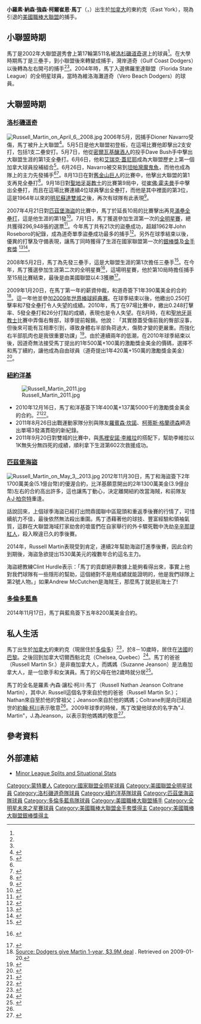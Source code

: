 {{For|蘇格蘭足球運動員|罗素·马丁 (足球运动员)}}
{{Infobox baseball biography
|name        = 羅素·馬丁<br />Russell Martin
|image       = Russell Martin 2015.jpg
|image_size  =
|caption     = 2015年的馬丁
|position    = [[捕手|捕手]]
|bats        = 右
|throws      = 右
|birth_date  = {{Birth date and age|mf=yes|1983|2|15}}
|birth_place = {{CAN}}[[安大略省|安大略省]]{{le|東約克|East York}}
|death_date  = 
|death_place = 
|debutleague = 美國職棒大聯盟
|debutdate   = 5月5日
|debutyear   = 2006年
|debutteam   = 洛杉磯道奇
|finalleague = 美國職棒大聯盟
|finaldate   = 9月28日
|finalyear   = 2019年
|finalteam   = 洛杉磯道奇
|statleague  = 美國職棒大聯盟
|stat1label  = [[打擊率|打擊率]]
|stat1value  = .248
|stat2label  = [[安打|安打]]
|stat2value  = 
|stat3label  = [[全壘打|全壘打]]
|stat3value  = 191
|stat4label  = [[打點|打點]]
|stat4value  = 771
|stat5label  = [[盜壘|盜壘]]
|stat5value  = 
|teams=
*[[洛杉磯道奇|洛杉磯道奇]]（{{mlby|2006}}–{{mlby|2010}}）
*[[紐約洋基|紐約洋基]]（{{mlby|2011}}–{{mlby|2012}}）
*[[匹茲堡海盜|匹茲堡海盜]]（{{mlby|2013}}–{{mlby|2014}}）
*[[多倫多藍鳥|多倫多藍鳥]]（{{mlby|2015}}–{{mlby|2018}}）
*[[洛杉磯道奇|洛杉磯道奇]]（{{mlby|2019}}）
|highlights=
* 4×[[美國職棒大聯盟全明星賽|全明星賽]]（[[2007年美國職棒大聯盟全明星賽|2007年]]、[[2008年美國職棒大聯盟全明星賽|2008年]]、[[2011年美國職棒大聯盟全明星賽|2011年]]、[[2015年美國職棒大聯盟全明星賽|2015年]]）
* [[美國職棒大聯盟金手套獎|金手套獎]]（2007年）
* [[美國職棒大聯盟銀棒獎|銀棒獎]]（2007年）
|hoflink  = 美國國家棒球名人堂暨博物館
|hoftype  = 美國棒球名人堂
|hofdate  = 
|hofvote  = 
|hofmethod= 
}}

'''小羅素·納森·強森·柯爾崔恩·馬丁'''（{{lang-en| Russell Nathan Jeanson Coltrane Martin Jr. }}，{{bd|1983年|2月15日}}）出生於[[加拿大|加拿大]]的東約克（East York），現為引退的[[美國職棒大聯盟|美國職棒大聯盟]]的捕手。

==小聯盟時期==
馬丁是2002年大聯盟選秀會上第17輪第511名被[[洛杉磯道奇|洛杉磯道奇]]選上的球員<ref name="The Star interview"/>。在大學時期馬丁是三壘手，到小聯盟後來轉變成捕手，灣岸道奇（Gulf Coast Dodgers）以後轉為左右開弓的捕手<ref name="The Star interview"/><ref name="SN interview"/>。2004年時，馬丁入選佛羅里達聯盟（Florida State League）的全明星球員，當時為維洛海灘道奇（Vero Beach Dodgers）的球員。

==大聯盟時期==
===[[洛杉磯道奇|洛杉磯道奇]]===
[[File:Russell_Martin_on_April_6,_2008.jpg|thumb]]
2006年5月，因捕手Dioner Navarro受傷，馬丁被升上大聯盟<ref name="SN interview">{{cite web|url=http://www.sportingnews.com/yourturn/viewtopic.php?p=2093845|title=Russell Martin achieves stardom in second big-league season|accessdate=2008-04-18|date=2007-06-14|publisher=Sporting News|deadurl=yes|archiveurl=https://web.archive.org/web/20090220180641/http://www.sportingnews.com/yourturn/viewtopic.php?p=2093845|archivedate=2009-02-20}}</ref>。5月5日是他大聯盟初登板，在這場比賽他即擊出2支安打，包括1支二壘安打。5月7日，他從[[密爾瓦基釀酒人|密爾瓦基釀酒人]]的投手Dave Bush手中擊出大聯盟生涯的第1支全壘打。6月6日，他和[[艾瑞克·蓋尼耶|艾瑞克·蓋尼耶]]成為大聯盟歷史上第一個加拿大球員投補組合<ref>{{cite web|url=http://sports.espn.go.com/mlb/boxscore?gameId=260606119|title=Mets vs. Dodgers - Box Score - June 6, 2006|accessdate=2008-04-18|date=2006-06-06|publisher=ESPN|archive-date=2014-11-29|archive-url=https://web.archive.org/web/20141129033618/http://sports.espn.go.com/mlb/boxscore?gameId=260606119|dead-url=no}}</ref>。6月26日，Navarro被交易到[[坦帕灣光芒|坦帕灣魔鬼魚]]，而他也成為隊上的主力先發捕手<ref name="SN interview"/><ref>{{cite web|url=http://sports.espn.go.com/mlb/players/news?playerId=5902|title=ESPN - Dioner Navarro Stats, News, Photos, - Tampa Bay Rays|accessdate=2008-04-18|publisher=ESPN|archive-date=2010-12-31|archive-url=https://web.archive.org/web/20101231092803/http://sports.espn.go.com/mlb/players/news?playerId=5902|dead-url=no}}</ref>。8月13日在對[[舊金山巨人|舊金山巨人]]的比賽中，他擊出大聯盟的第1支再見全壘打<ref>{{cite web|url=http://sports.espn.go.com/mlb/boxscore?gameId=260813119|title=Giants vs. Dodgers - Box Score - August 13, 2006|accessdate=2008-04-18|date=2006-08-13|publisher=ESPN|archive-date=2014-11-29|archive-url=https://web.archive.org/web/20141129033616/http://sports.espn.go.com/mlb/boxscore?gameId=260813119|dead-url=no}}</ref>。9月18日對[[聖地牙哥教士|聖地牙哥教士]]的比賽第9局中，從[[崔佛·霍夫曼|崔佛·霍夫曼]]手中擊出全壘打，而且在這場比賽連續4位球員擊出全壘打，而他是其中裡面的第3位，這是1964年以來的[[明尼蘇達雙城|明尼蘇達雙城]]之後，再次有球隊有此表現<ref>{{cite web|url=http://sports.espn.go.com/mlb/recap?gameId=260918119|title=Padres vs. Dodgers - Recap - September 18, 2006|accessdate=2008-04-16|date=2006-09-18|publisher=ESPN|archive-date=2015-09-28|archive-url=https://web.archive.org/web/20150928175738/http://sports.espn.go.com/mlb/recap?gameId=260918119|dead-url=no}}</ref>。


2007年4月21日對[[匹茲堡海盜|匹茲堡海盜]]的比賽中，馬丁於延長10局的比賽擊出再見[[滿壘全壘打|滿壘全壘打]]，這是他生涯的第1發<ref>{{cite web|url=http://sports.espn.go.com/mlb/recap?gameId=270421119|title=Pirates vs. Dodgers - Recap - April 21, 2007|quote=Martin's walk-off grand slam sends Dodgers past Pirates|accessdate=2008-04-16|date=2007-04-21|publisher=ESPN|archive-date=2014-11-29|archive-url=https://web.archive.org/web/20141129033624/http://sports.espn.go.com/mlb/recap?gameId=270421119|dead-url=no}}</ref>。7月1日，馬丁獲選參加生涯第一次的[[美國職棒大聯盟全明星賽|全明星賽]]，總共獲得296,948張的選票<ref>{{cite web|first=Lyle|last=Spencer|url=http://mlb.mlb.com/news/article.jsp?ymd=20070710&content_id=2079849&vkey=allstar2007&fext=.jsp|title=Dodgers take All-Star Game by storm|accessdate=2008-04-18|date=2007-07-11|publisher=MLB.com|archive-date=2014-07-14|archive-url=https://web.archive.org/web/20140714213051/http://mlb.mlb.com/news/article.jsp?ymd=20070710&content_id=2079849&vkey=allstar2007&fext=.jsp|dead-url=no}}</ref>。今年馬丁共有21次的盜壘成功，超越1962年John Roseboro的紀錄，成為道奇單季盜壘成功最多的捕手<ref>{{cite web|author=GoBlue1324|url=http://www.sportingnews.com/blog/GoBlue1324/126640/|title=2008 Fantasy Baseball: Catchers|accessdate=2008-04-18|date=2007-12-27|publisher=Sporting News|deadurl=yes|archiveurl=https://web.archive.org/web/20080105212748/http://www.sportingnews.com/blog/GoBlue1324/126640|archivedate=2008-01-05}}</ref>。另外在球季結束以後，優異的打擊及守備表現，讓馬丁同時獲得了生涯在國家聯盟第一次的[[美國職棒大聯盟銀棒獎|銀棒獎]]及[[美國職棒大聯盟金手套獎|金手套獎]] <ref>{{cite web|url=http://mlb.mlb.com/mlb/awards/mlb_awards_content.jsp?content=silver_slugger_history|title=The Official Site of Major League Baseball: History: MLB Awards|accessdate=2008-04-18|publisher=MLB.com|archive-date=2014-11-09|archive-url=https://web.archive.org/web/20141109205428/http://mlb.mlb.com/mlb/awards/mlb_awards_content.jsp?content=silver_slugger_history|dead-url=no}}</ref><ref>{{cite web|url=http://www.sportingnews.com/yourturn/viewtopic.php?p=2643130|title=Maddux wins record 17th Gold Glove|accessdate=2008-04-18|date=2007-11-06|publisher=Sporting News|deadurl=yes|archiveurl=https://web.archive.org/web/20090220182326/http://www.sportingnews.com/yourturn/viewtopic.php?p=2643130|archivedate=2009-02-20}}</ref>。

2008年5月2日，馬丁為先發三壘手，這是大聯盟生涯的第1次擔任三壘手<ref>{{cite web|url=http://losangeles.dodgers.mlb.com/news/article.jsp?ymd=20080502&content_id=2627891&vkey=news_la&fext=.jsp&c_id=la|title=The Official Site of The Los Angeles Dodgers: News: Martin starts at hot corner|accessdate=2008-09-02|date=2008-05-02|publisher=[[MLB|MLB.com]]|archive-date=2012-02-07|archive-url=https://web.archive.org/web/20120207203111/http://losangeles.dodgers.mlb.com/news/article.jsp?ymd=20080502&content_id=2627891&vkey=news_la&fext=.jsp&c_id=la|dead-url=no}}</ref>。在今年，馬丁獲選參加生涯第二次的全明星賽<ref>{{cite web|first=Kevin|last=Baxter|url=http://www.latimes.com/sports/la-sp-dodrep7-2008jul07,0,7733094.story|title=Dodgers Report: Blister might limit All-Star Penny|accessdate=2008-09-02|date=2007-07-07|work=[[Los_Angeles_Times|Los Angeles Times]]}} {{Dead link|date=October 2010|bot=H3llBot}}</ref>，這場明星賽，他於第10局時擔任捕手至15局比賽結束，最後是由美國聯盟以4:3獲勝<ref>{{cite web|first=Bryan|last=Hoch|url=http://mlb.mlb.com/news/gameday_recap.jsp?ymd=20080715&content_id=3137808&vkey=recap&fext=.jsp&c_id=mlb|title=Night is Young: AL walks off in 15th|accessdate=2008-09-02|date=2008-07-16|publisher=[[MLB|MLB.com]]|archive-date=2008-08-23|archive-url=https://web.archive.org/web/20080823150516/http://mlb.mlb.com/news/gameday_recap.jsp?ymd=20080715&content_id=3137808&vkey=recap&fext=.jsp&c_id=mlb|dead-url=no}}</ref>。

2009年1月20日，在馬丁第一年的薪資仲裁，和道奇簽下1年390萬美金的合約<ref>[http://msn.foxsports.com/mlb/story/9108250/Source:-Dodgers-give-Martin-1-year,-$3.9M-deal?CMP=OTC-K9B140813162&ATT=49 Source: Dodgers give Martin 1-year, $3.9M deal] {{webarchive|url=https://web.archive.org/web/20090122082738/http://msn.foxsports.com/mlb/story/9108250/Source:-Dodgers-give-Martin-1-year,-$3.9M-deal?CMP=OTC-K9B140813162&ATT=49 |date=2009-01-22 }}. Retrieved on 2009-01-20.</ref>。這一年他並參加[[2009年世界棒球經典賽|2009年世界棒球經典賽]]。在球季結束以後，他繳出0.250打擊率和7發全壘打令人失望的成績。2010年，馬丁在97場比賽中，繳出0.248打擊率、5發全壘打和26分打點的成績，表現也是令人失望。在8月時，在和[[聖地牙哥教士|聖地牙哥教士]]比賽中弄傷右臀部，球季提前報銷。他說︰「其實膝蓋受傷前我的臀部沒事，但後來可能有互相牽引到，導致身體右半部負荷過大，傷勢才變的更嚴重。而強化右半部肌肉也是我很重要功課」<ref>{{Cite web |url=http://losangeles.dodgers.mlb.com/news/article.jsp?ymd=20100804&content_id=13037528&vkey=news_la&fext=.jsp&c_id=la |title=Dodgers' Martin likely done for season |access-date=2011-03-10 |archive-date=2012-10-21 |archive-url=https://web.archive.org/web/20121021095426/http://losangeles.dodgers.mlb.com/news/article.jsp?ymd=20100804&content_id=13037528&vkey=news_la&c_id=la&fext=.jsp |dead-url=no }}</ref>。由於連續兩年的低潮，在2010年球季結束以後，因道奇無法接受馬丁提出的1年500萬+100萬的激勵獎金美金的價碼，選擇不和馬丁續約，讓他成為自由球員（道奇提出1年420萬+150萬的激勵獎金美金）<ref>{{Cite web |url=http://losangeles.dodgers.mlb.com/news/article.jsp?ymd=20101203&content_id=16245576&vkey=news_la&c_id=la |title=Martin not offered contract; Barajas deal close |access-date=2011-03-10 |archive-date=2013-11-09 |archive-url=https://web.archive.org/web/20131109173054/http://losangeles.dodgers.mlb.com/news/article.jsp?ymd=20101203&content_id=16245576&vkey=news_la&c_id=la |dead-url=yes }}</ref>。

===[[紐約洋基|紐約洋基]]===
[[Image:Russell_Martin_2011.jpg|thumb]]
*2010年12月16日，馬丁和洋基簽下1年400萬+137萬5000千的激勵獎金美金的合約。<ref>{{Cite web |url=http://yankees.lhblogs.com/2010/12/14/report-martin-signs-with-yankees/ |title=存档副本 |access-date=2011-03-10 |archive-date=2016-03-03 |archive-url=https://web.archive.org/web/20160303233427/http://yankees.lhblogs.com/2010/12/14/report-martin-signs-with-yankees/ |dead-url=no }}</ref><ref>{{Cite web |url=http://sports.espn.go.com/new-york/mlb/news/story?id=5918751 |title=存档副本 |access-date=2011-03-10 |archive-date=2014-10-13 |archive-url=https://web.archive.org/web/20141013101438/http://sports.espn.go.com/new-york/mlb/news/story?id=5918751 |dead-url=no }}</ref>。
*2011年8月26日出戰運動家隊分別與隊友[[羅賓森·坎諾|羅賓森·坎諾]]、[[柯蒂斯·格蘭德森|柯蒂斯·格蘭德森]]締造出單場3發滿貫砲的新紀錄。
*2011年9月20日對雙城的比賽中，與[[馬裡安諾·李維拉|馬裡安諾·李維拉]]的搭配下，幫助李維拉以1K無失分無四死的成績，順利拿下生涯第602次救援成功。

===[[匹茲堡海盜|匹茲堡海盜]]===
[[File:Russell_Martin_on_May_3,_2013.jpg|thumb]]
2012年11月30日，馬丁和海盜簽下2年1700萬美金(5.1億台幣)的優渥合約，比洋基願意開出的2年1300萬美金(3.9億台幣)左右的合約高出許多，這也讓馬丁動心，決定離開紐約改當海賊，和前隊友[[A·J·柏奈特|A·J·柏奈特]]重逢。

話說回來，上個球季海盜已經打出問鼎國聯中區龍頭和重返季後賽的行情了，可惜續航力不佳，最後依然無法殺出重圍。馬丁憑藉著他的球技、豐富經驗和領袖氣質，這群在大聯盟海域打家劫舍的壞蛋們在自家舉行的外卡驟死戰中洗劫[[辛辛那提紅人|辛辛那提紅人]]，殺入睽違已久的季後賽。

2014年，Russell Martin表現受到肯定，連續2年幫助海盜打進季後賽，因此合約到期後，海盜急欲提出1530萬美元的複數年合約這名主力。

海盜總教練Clint Hurdle表示：「馬丁的貢獻絕非數據上能夠看得出來，事實上他對我們球隊有一些隱形的幫助，這個絕對不是用成績就能證明的，他是我們球隊上第2號人物。」如果Andrew McCutchen是海賊王，那麼馬丁就是航海士了!

===[[多倫多藍鳥|多倫多藍鳥]]===
2014年11月17日，馬丁與藍鳥簽下五年8200萬美金合約。

==私人生活==
馬丁出生於[[加拿大|加拿大]]的東約克（現居住於[[多倫多|多倫多]]）<ref>{{cite web|url=http://www.sportsline.com/mlb/players/playerpage/483767|title=Russell Martin MLB Baseball profile|accessdate=2008-04-16|publisher=Sportsline|archive-date=2008-09-22|archive-url=https://web.archive.org/web/20080922151727/http://www.sportsline.com/mlb/players/playerpage/483767|dead-url=no}}</ref>，於8－10歲時，居住在[[法國|法國]]的[[巴黎|巴黎]]。之後回到加拿大切爾西魁北克（Chelsea, Quebec）<ref name="Dodger profile">{{cite web|url=http://losangeles.dodgers.mlb.com/team/player.jsp?player_id=431145|title=The Official Site of The Los Angeles Dodgers: Team: Player Information|accessdate=2007-09-15|publisher=MLB.com|archive-date=2010-06-19|archive-url=https://web.archive.org/web/20100619191139/http://losangeles.dodgers.mlb.com/team/player.jsp?player_id=431145|dead-url=no}}</ref>。馬丁的爸爸（Russell Martin Sr.）是非裔加拿大人，而媽媽（Suzanne Jeanson）是法裔加拿大人，是一位歌手和女演員。馬丁的父母在他2歲時就分居<ref name="The Star interview">{{cite web|first=Cathal|last=Kelly|url=http://www.thestar.com/Sports/article/223500|title=Catching the fast train to L.A. - Montreal resident Martin solid behind plate for Dodgers|accessdate=2008-04-16|date=2007-06-09|publisher=The Star|archive-date=2012-10-06|archive-url=https://web.archive.org/web/20121006200832/http://www.thestar.com/Sports/article/223500|dead-url=no}}</ref>。

馬丁的全名是羅素·內森·讓松·柯川·馬丁（Russell Nathan Jeanson Coltrane Martin），其中Jr. Russell這個名字來自於他的爸爸（Russell Martin Sr.）；Nathan來自至於他的曾祖父；Jeanson來自於他的媽媽；Coltrane則是向已經過世的[[約翰·柯川|約翰·柯川]]表示敬意<ref name="SN interview"/>。2009年球季的時候，馬丁改變他球衣的名字為"J. Martin"，J.為Jeanson，以表示對他媽媽的敬意<ref>{{cite web|first=Ken|last=Gurnick|url=http://losangeles.dodgers.mlb.com/news/article.jsp?ymd=20090129&content_id=3784288&vkey=news_la&fext=.jsp&c_id=la|title=Martin changes name, attitude for '09|accessdate=2009-02-10|date=2009-01-29|publisher=[[MLB|MLB.com]]|archive-date=2012-11-02|archive-url=https://web.archive.org/web/20121102033709/http://losangeles.dodgers.mlb.com/news/article.jsp?ymd=20090129&content_id=3784288&vkey=news_la&fext=.jsp&c_id=la|dead-url=no}}</ref>。

==參考資料==
{{reflist|2}}

==外部連結==
{{Commons category|Russell Martin}}
{{Baseballstats|mlb=431145|espn=6390|br=m/martiru01|fangraphs=4616|cube=M/Russell-Martin|brm=martin003rus}} 
*[http://www.minorleaguesplits.com/cgi-bin/pl.cgi?pl=431145 Minor League Splits and Situational Stats] {{Wayback|url=http://www.minorleaguesplits.com/cgi-bin/pl.cgi?pl=431145 |date=20060811095801 }}

{{Tip O'Neill Award}}
{{2017年世界棒球經典賽加拿大隊選手列表}}

{{DEFAULTSORT:Martin, Russell}}
[[Category:蒙特婁人|Category:蒙特婁人]]
[[Category:國家聯盟全明星球員|Category:國家聯盟全明星球員]]
[[Category:美國聯盟全明星球員|Category:美國聯盟全明星球員]]
[[Category:洛杉磯道奇隊球員|Category:洛杉磯道奇隊球員]]
[[Category:紐約洋基隊球員|Category:紐約洋基隊球員]]
[[Category:匹茲堡海盜隊球員|Category:匹茲堡海盜隊球員]]
[[Category:多倫多藍鳥隊球員|Category:多倫多藍鳥隊球員]]
[[Category:美國職棒大聯盟捕手|Category:美國職棒大聯盟捕手]]
[[Category:全明星未來之星賽球員|Category:全明星未來之星賽球員]]
[[Category:美國職棒大聯盟金手套獎得主|Category:美國職棒大聯盟金手套獎得主]]
[[Category:美國職棒大聯盟銀棒獎得主|Category:美國職棒大聯盟銀棒獎得主]]